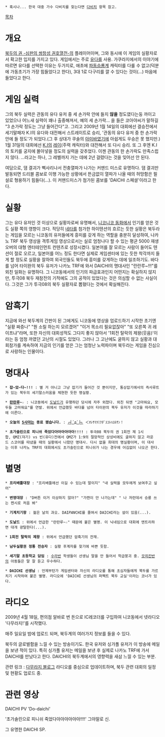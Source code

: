  * 혹시나... 한국 대중 가수 다비치를 찾는다면 [[다비치]] 항목 참고.

[[목차]]

= 개요 =

[[북두의 권 -심판의 쌍창성 권호열전-]]의 플레이어이며, 그와 동시에 이 게임의 실황자로서 확고한 입지를 가지고 있다.
게임에서는 주로 [[유다]]를 사용. 가쿠라지에서의 이야기에 따르면 유다를 선택한 이유는 두가지로, 애초에 [[파동승룡]]계 캐릭터를 다룰 수 없고(덕분에 가동초기가 가장 힘들었다고 한다), 3대 1로 다구리를 깔 수 있다는 것이(...) 마음에 들었다고 한다.


= 게임 실력 =

그의 북두 실력은 관동의 유다 유저 중 세 손가락 안에 들지 '''않을''' 정도였다는둥 까이고 있었으나 어느새 실력이 꽤나 출중해져서, 예의 세 손가락… 을 들은 코아야씨가 말하길 "3 손가락 정도는 그냥 들어간다"고.
그리고 2009년 1월 14일의 대회에선 결승전에서 세기말패자 K.I의 유다와 대전해서 스트레이트로 승리, '관동의 유다 유저 중 한 손가락 안에 들 정도'가 되었다.(그 후 상대가 쿠솔의 [[아미바]]였기에 아쉽게도 우승은 못 했지만.)
1월 31일의 대회에선 [[K.I]]의 [[레이]](주력 캐릭터)와 대전해서 또 다시 승리. 또 그 후엔 K.I의 토키를 궁지에 몰아넣을 정도의 실력을 갖추었다. 이젠 관동의 한 손가락도 만족스럽지 않다. ...라고는 하나, 그 레벨까지 가는 데에 2년 걸렸다는 것을 잊어선 안 된다.

여담으로, 댐 결괴가 삑사리나서 전충열파가 나가는 커맨드 미스로 유명하다. 댐 결괴만 발동되면 드리블 콤보로 이행 가능한 상황에서 뜬금없이 열파가 나올 때의 허망함은 필설로 형용하기 힘들다(...).
이 커맨드미스가 첨가된 콤보를 'DAICHI 스페셜'이라고 한다.


= '''실황''' =

그는 유다 유저인 것 이상으로 실황자로써 유명해서, [[니코니코 동화]]에서 인기를 얻은 것도 실황 쪽의 영향이 크다.
적당히 [[네타]]를 첨가한 하이텐션의 흐르는 듯한 실황은 북두라는 게임을 모르는 니코동의 유저들에게 흥미를 갖게 하는 역할을 충분히 달성하여, 나카노 TRF 북두 영상을 격투게임 영상으로서는 실로 엄청나다 할 수 있는 평균 5000 재생 오버의 대형 엔터테인먼트 컨텐츠로 성장시켰다.
일본어를 잘 모르는 사람이 들어도 텐션이 절로 오르고, 일본어를 어느 정도 한다면 실제로 게임센터에 있는 듯한 착각까지 들게 할 정도로 실황을 잘하여 외국인들도 북두에 흥미를 갖게하는 데에 일조하기도. 바다를 넘어 타이완의 북두 유저가 나카노 TRF에 와서 DAICHI의 명대사인 "란란루~!!!"를 외친 일화는 유명하다.
그 니코동에서의 인기의 파급효과인지 어떤지는 확실하지 않지만, 투극08 북두 재참전의 기적에도 그의 공적이 있었다는 것은 의심할 수 없는 사실이다. 그것은 그가 투극08의 북두 실황자로 뽑혔다는 것에서 확실해진다.


= 암흑기 =

지금에 와선 북두계의 간판이 된 그에게도 니코동에 영상을 업로드하기 시작한 초기엔 "실황 짜증나" "뭔 소릴 하는지 모르겠어" "이거 목소리 필요없잖아" "또 오른쪽 귀 레이프냐"라며, 또한 자신의 대회성적도 그다지 좋지 않아서 '1회전 탈락의 제왕(웃음)'이라는 등 엄청 까였던 고난의 시절도 있었다.
그러나 그 고난에도 굴하지 않고 실황과 대회참가를 계속하여 지금의 인기를 얻은 그는 엄청난 노력파이며 북두라는 게임을 진심으로 사랑하는 인물이다.


= 명대사 =

 * '''잡~았~다~!!!''' : 별 거 아니고 그냥 잡기가 들어간 것 뿐이지만, 통상잡기에서의 즉사루트가 있는 북두의 세기말스러움을 체현한 듯한 명실황.

 * '''[[란란루]]~☆''' : 니코동에서 [[도날드]]가 유행하던 당시에 자주 외쳤다. 외친 뒤엔 "고마워요, 모두들 고마워요"를 연발. 위에서 언급했듯 바다를 넘어 타이완의 북두 유저가 이것을 따라하기에 이른다.

 * '''오늘의 [[5사마]]는 종료 됐습니다.''' : [[┌┤´д`├┐]] ＜ｵﾚｻﾏｦﾐｸﾀﾞｽｺﾄﾊﾕﾙｻﾝ！

 * '''초가솔린으로 피니쉬 죽었다아아아아아아!!!!''' : 투극08 북두의 권 1회전 제 1시합, QMZ(쟈기) vs 빈(유다)전에서 QMZ가 1:9의 절망적인 상성비에도 굴하지 않고 라운드 스코어를 따냈을 때의 실황에서 나왔던 명대사. 다시 없을 희대의 명실황이며, 이 대사는 이후 나카노 TRF의 대회에서도 초가솔린으로 피니쉬가 나는 경우에 어김없이 나오곤 한다.


= 별명 =

 * '''프리배틀대장''' : "프리배틀에선 이길 수 있는데 말이지" "내 실력을 모두에게 보여주고 싶어"

 * '''변명대장''' : "D버튼 이거 이상하지 않아?" "가캔이 안 나가는데" " 나 저런데서 승룡 쓰는 켄시로 처음 봐"

 * '''기계치기왕''' : 젊은 날의 과오. DAI''PAN''CHI를 줄여서 DAICHI라는 설이 있음(...).

 * '''도날드''' : 위에서 언급한 "란란루~☆" 때문에 붙은 별명. 이 닉네임으로 대회에 엔트리하면 대개 광탈한다(...).

 * '''1회전 탈락의 제왕''' : 위에서 언급했던 암흑기의 잔재.

 * '''남두실황권 정통 전승자''' : 실황 후계자를 찾기에 바쁜 듯함.

 * '''세기말 초등학교 담임''' : [[수라]]반 학생들이 선생님 말을 안 들어서 학급붕괴 중. [[모히칸]]반의 아동들은 말 잘 듣고 우수하다.

 * '''DAICHI 선생님''' : 언제부턴가 게임센터와 자신의 라디오를 통해 초심자들에게 북두를 가르치기 시작하여 붙은 별명. 라디오에 'DAICHI 선생님의 퍼펙트 북두 교실'이라는 코너가 있다.


= 라디오 =

2009년 4월 18일, 편의점 알바로 번 돈으로 IC레코더를 구입하여 니코동에서 넷라디오 '다무라지!'를 시작했다.

매주 일요일 밤에 업로드 되며, 북두계의 여러가지 정보를 들을 수 있다.

북두의 글로벌함을 느낄 수 있는 방송이기도. 한국 유저와 싱가폴 유저가 이 방송에 메일을 보낸 적이 있다. 특히 싱가폴 유저는 메일을 보낸 후 실제로 나카노 TRF에 가서 DAICHI를 만났다고 한다. DAICHI의 북두계에서의 영향력을 새삼 느낄 수 있는 부분.

관련 링크 : [http://damuraji.blog84.fc2.com/ 다무라지 블로그]
라디오를 중심으로 업데이트하며, 북두 관련 대회의 일정 및 현황도 업로드 중.

= 관련 영상 =

{{{#!html
<object id='egloosPlayer' name='egloosPlayer' classid='clsid:D27CDB6E-AE6D-11cf-96B8-444553540000' codebase='http://download.macromedia.com/pub/shockwave/cabs/flash/swflash.cab#version=9.0.115.00' width='480' height='400'><param name='movie' value='http://v.egloos.com/v.sk/egloos/b0067445|4477511/20090808150800002169811701' /><param name='allowFullscreen' value='true' /><param name='allowScriptAccess' value='always' /><param name='wmode' value='transparent' /><param name='flashvars' value='useCodePage=0&enableJS=0' /><embed src='http://v.egloos.com/v.sk/egloos/b0067445|4477511/20090808150800002169811701' name='egloosPlayer' wmode='transparent' allowScriptAccess='always' allowFullscreen='true' width='480' height='400' pluginspage='http://www.macromedia.com/go/getflashplayer' type='application/x-shockwave-flash' flashvars='useCodePage=0&enableJS=0' /></object>
}}}

DAICHI PV 'Do-daichi'



{{{#!html
<object id='egloosPlayer' name='egloosPlayer' classid='clsid:D27CDB6E-AE6D-11cf-96B8-444553540000' codebase='http://download.macromedia.com/pub/shockwave/cabs/flash/swflash.cab#version=9.0.115.00' width='480' height='400'><param name='movie' value='http://v.egloos.com/v.sk/egloos/b0067445|4420911/20090627000600001985811701' /><param name='allowFullscreen' value='true' /><param name='allowScriptAccess' value='always' /><param name='wmode' value='transparent' /><param name='flashvars' value='useCodePage=0&enableJS=0' /><embed src='http://v.egloos.com/v.sk/egloos/b0067445|4420911/20090627000600001985811701' name='egloosPlayer' wmode='transparent' allowScriptAccess='always' allowFullscreen='true' width='480' height='400' pluginspage='http://www.macromedia.com/go/getflashplayer' type='application/x-shockwave-flash' flashvars='useCodePage=0&enableJS=0' /></object>
}}}

'초가솔린으로 피니쉬 죽었다아아아아아아!!!!'
그야말로 신.


{{{#!html
<object id='egloosPlayer' name='egloosPlayer' classid='clsid:D27CDB6E-AE6D-11cf-96B8-444553540000' codebase='http://download.macromedia.com/pub/shockwave/cabs/flash/swflash.cab#version=9.0.115.00' width='480' height='400'><param name='movie' value='http://v.egloos.com/v.sk/egloos/b0067445|4478623/20090809150800002175891701' /><param name='allowFullscreen' value='true' /><param name='allowScriptAccess' value='always' /><param name='wmode' value='transparent' /><param name='flashvars' value='useCodePage=0&enableJS=0' /><embed src='http://v.egloos.com/v.sk/egloos/b0067445|4478623/20090809150800002175891701' name='egloosPlayer' wmode='transparent' allowScriptAccess='always' allowFullscreen='true' width='480' height='400' pluginspage='http://www.macromedia.com/go/getflashplayer' type='application/x-shockwave-flash' flashvars='useCodePage=0&enableJS=0' /></object>
}}}

그 유명한 DAICHI SP.
